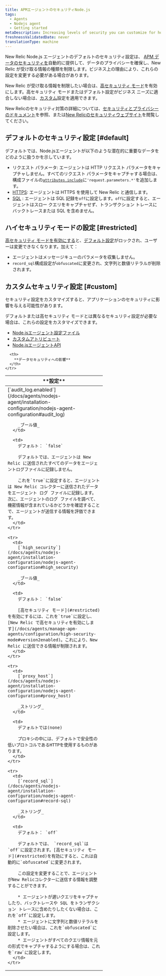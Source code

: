 ```yaml
---
title: APMエージェントのセキュリティNode.js
tags:
  - Agents
  - Nodejs agent
  - Getting started
metaDescription: Increasing levels of security you can customize for how your New Relic Node.js agent sends data to New Relic.
freshnessValidatedDate: never
translationType: machine
---
```


New Relic Node.js エージェントのデフォルトのセキュリティ設定は、 [APM データのセキュリティを](/docs/using-new-relic/new-relic-security/security/apm-agent-data-security)自動的に提供して、データのプライバシーを確保し、New Relic が受け取る情報の種類を制限します。ビジネス上の理由により、これらの設定を変更する必要がある場合があります。

New Relic が受け取る情報を制限したい場合は、[高セキュリティ モード](#restricted)を有効にします。高セキュリティ モードまたはデフォルト設定がビジネス ニーズに適合しない場合は、[カスタム](#custom)設定を適用できます。

New Relicのセキュリティ対策の詳細については、[セキュリティとプライバシーのドキュメント](/docs/using-new-relic/new-relic-security/security/security-matters-data-privacy-new-relic)を参照、または[New Relicのセキュリティウェブサイト](https://newrelic.com/security)を閲覧してください。

## デフォルトのセキュリティ設定 [#default]

デフォルトでは、Node.jsエージェントが以下のような潜在的に重要なデータをどのように扱うかを示しています。

* リクエスト パラメータ: エージェントは HTTP リクエスト パラメータをキャプチャしません。すべてのリクエスト パラメータをキャプチャする場合は、構成ファイルの[`attributes.include`](/docs/agents/nodejs-agent/attributes/nodejs-agent-attributes#cfg-attributes-include)に`'request.parameters.*'`を追加します。
* [HTTPS](/docs/agents/nodejs-agent/installation-configuration/nodejs-agent-configuration#ssl): エージェントは HTTPS を使用して New Relic と通信します。
* [SQL](/docs/agents/nodejs-agent/installation-configuration/nodejs-agent-configuration#record-sql) : エージェントは SQL 記録を`off`に設定します。`off`に設定すると、エージェントはスロー クエリをキャプチャせず、トランザクション トレースにバックトレースまたは SQL を含めません。

## ハイセキュリティモードの設定 [#restricted]

[高セキュリティ モードを有効にする](/docs/agents/nodejs-agent/installation-configuration/nodejs-agent-configuration#high_security)と、[デフォルト設定](#default)がロックされ、ユーザーは変更できなくなります。加えて：

* エージェントはメッセージキューのパラメータを収集しません。
* `record_sql`構成設定が`obfuscated`に変更され、文字列と数値リテラルが削除されます。

## カスタムセキュリティ設定 [#custom]

<Callout variant="caution">
  セキュリティ設定をカスタマイズすると、アプリケーションのセキュリティに影響を与える可能性があります。
</Callout>

デフォルトまたは高セキュリティ モードとは異なるセキュリティ設定が必要な場合は、これらの設定をカスタマイズできます。

* [Node.jsエージェント設定ファイル](/docs/agents/nodejs-agent/installation-configuration/nodejs-agent-configuration)
* [カスタムアトリビュート](/docs/agents/nodejs-agent/api-guides/nodejs-agent-api#add-custom-param)
* [Node.jsエージェントAPI](/docs/agents/nodejs-agent/api-guides/guide-using-nodejs-agent-api)

<table>
  <thead>
    <tr>
      <th width="300px">
        **設定**
      </th>

      <th>
        **データセキュリティへの影響**
      </th>
    </tr>
  </thead>

  <tbody>
    <tr>
      <td>
        [`audit_log.enabled`](/docs/agents/nodejs-agent/installation-configuration/nodejs-agent-configuration#audit_log)

        _ブール値_
      </td>

      <td>
        デフォルト： `false`

        デフォルトでは、エージェントは New Relic に送信されたすべてのデータをエージェントログファイルに記録しません。

        これを`true`に設定すると、エージェントは New Relic コレクターに送信されたデータをエージェント ログ ファイルに記録します。次に、エージェントのログ ファイルを調べて、機密情報が含まれているかどうかを確認することで、エージェントが送信する情報を評価できます。
      </td>
    </tr>

    <tr>
      <td>
        [`high_security`](/docs/agents/nodejs-agent/installation-configuration/nodejs-agent-configuration#high_security)

        _ブール値_
      </td>

      <td>
        デフォルト： `false`

        [高セキュリティ モード](#restricted)を有効にするには、これを`true`に設定し、 [New Relic で高セキュリティを有効にします](/docs/agents/manage-apm-agents/configuration/high-security-mode#version2enabled)。これにより、New Relic に送信できる情報が制限されます。
      </td>
    </tr>

    <tr>
      <td>
        [`proxy_host`](/docs/agents/nodejs-agent/installation-configuration/nodejs-agent-configuration#proxy_host)

        _ストリング_
      </td>

      <td>
        デフォルトでは(none)

        プロキシの中には、デフォルトで安全性の低いプロトコルであるHTTPを使用するものがあります。
      </td>
    </tr>

    <tr>
      <td>
        [`record_sql`](/docs/agents/nodejs-agent/installation-configuration/nodejs-agent-configuration#record-sql)

        _ストリング_
      </td>

      <td>
        デフォルト： `off`

        デフォルトでは、 `record_sql`は`off`に設定されます。[高セキュリティ モード](#restricted)を有効にすると、これは自動的に`obfuscated`に変更されます。

        この設定を変更することで、エージェントがNew Relicコレクターに送信する情報を調整することができます。

        * エージェントが遅いクエリをキャプチャしたり、バックトレースや SQL をトランザクション トレースに含めたりしたくない場合は、これを`off`に設定します。
        * エージェントに文字列と数値リテラルを削除させたい場合は、これを`obfuscated`に設定します。
        * エージェントがすべてのクエリ情報を元の形式でキャプチャするようにする場合は、これを`raw`に設定します。
      </td>
    </tr>
  </tbody>
</table>